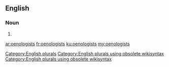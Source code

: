 ==English==

===Noun===
{{head|en}}

# {{plural of|oenologist}}

[[Category:English plurals]][[Category:English plurals using obsolete wikisyntax]][[Category:English plurals using obsolete wikisyntax]]

[[ar:oenologists]]
[[fr:oenologists]]
[[ku:oenologists]]
[[my:oenologists]]